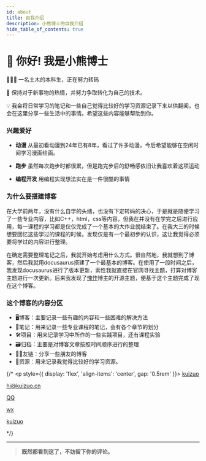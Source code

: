 ```yaml
---
id: about
title: 自我介绍
description: 小熊博士的自我介绍
hide_table_of_contents: true
---
```



# 👋 你好! 我是小熊博士

🧑🏻‍💻 一名土木的本科生，正在努力转码

🌱 保持对于新事物的热情，并努力争取转化为自己的技术。

💡 我会将日常学习的笔记和一些自己觉得比较好的学习资源记录下来以供翻阅，也会在这里分享一些生活中的事情。希望这些内容能够帮助到你。

### 兴趣爱好

- **动漫** 从最初看动漫到24年已有8年，看过了许多动漫，今后希望能够在空闲时间学习漫画绘画。

- **跑步** 虽然每次跑步时都很累，但是跑完步后的舒畅感依旧让我喜欢着这项运动

- **编程开发** 用编程实现想法实在是一件很酷的事情

### 为什么要搭建博客
在大学前两年，没有什么自学的头绪，也没有下定转码的决心，于是就是随便学习了一些专业内容，比如C++，html，css等内容，但我在并没有在学完之后进行应用，每一课程的学习都是仅仅完成了一个基本的大作业就结束了。在我大三的时候想要回忆这些学过的课程的时候，发现仅是有一个最初步的认识，这让我觉得必须要将学过的内容进行整理。

在确定需要整理笔记之后，我就开始考虑用什么方式。很自然地，我就想到了博客，然后我就用docusaurus搭建了一个最基本的博客。在使用了一段时间之后，我发现docusaurus进行了版本更新，索性我就直接在官网寻找主题，打算对博客主题进行一次更新。后来我发现了[愧怍](https://kuizuo.cn/)博主的开源主题，便基于这个主题完成了现在这个博客。

### 这个博客的内容分区
- 🖥️博客：主要记录一些有趣的内容和一些困难的解决方法
- 📓笔记：用来记录一些专业课程的笔记，会有各个章节的划分
- 🛠️项目：用来记录学习中所作的一些实践项目，还有课程实验
- 🗃️归档：主要是对博客文章按照时间顺序进行的整理
- 🙏🏻友链：分享一些朋友的博客
- 🧩资源：用来记录我觉得比较好的学习资源。


{/* <p style={{ display: 'flex', 'align-items': 'center', gap: '0.5rem' }}>
  <Icon icon="ri:github-line" width="20" heigth="20" />
  <a href={social.github.href}>kuizuo</a>
</p>

<p style={{ display: 'flex', 'align-items': 'center', gap: '0.5rem' }}>
  <Icon icon="ri:mail-open-line" width="20" heigth="20" />
  <a href={social.email.href}>hi@kuizuo.cn</a>
</p>

<p style={{ display: 'flex', 'align-items': 'center', gap: '0.5rem' }}>
  <Icon icon="ri:qq-line" width="20" heigth="20" />
  <a href={social.qq.href}>QQ</a>
</p>

<p style={{ display: 'flex', 'align-items': 'center', gap: '0.5rem' }}>
  <Icon icon="ri:wechat-2-line" width="20" heigth="20" />
  <a href={social.wx.href}>wx</a>
</p>

<p style={{ display: 'flex', 'align-items': 'center', gap: '0.5rem' }}>
  <Icon icon="ri:twitter-x-line" width="20" heigth="20" /> <a href={social.twitter.href}>kuizuo</a>
</p> */}

---

> **既然都看到这了，不妨留下你的评论。**

<Comment />

